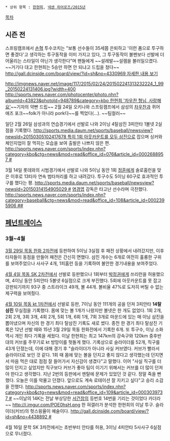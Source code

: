  * 상위 항목 : [[한현희]], [[넥센 히어로즈/2015년]]

[[목차]]
== 시즌 전 ==
스프링캠프에서 [[손혁]] 투수코치는 "보통 선수들이 35세쯤 은퇴하고 '이런 폼으로  투구하면 좋겠다'고 생각하는 투구동작을 이미 가지고 있다, 그 투구동작이 불펜보다 선발에 더 어울리는 스타일이 아닌가 생각한다"며 팬들에게 ~~설레발~~설렘을 불러일으켰다. ~~거기다 대고 한현희는 5승만 하면 안 되냐고 드립을 쳤다~~ [[http://gall.dcinside.com/board/view/?id=sh&no=4330969 자세한 내용 보기]]

http://imgnews.naver.net/image/117/2015/02/24/201502241313232224_1_99_20150224131406.jpg?width=400 [[http://sports.news.naver.com/photocenter/photo.nhn?albumId=43823&photoId=948789&category=kbo 한현희 '차우찬 형님, 사랑해요']]~~기자의 약빤 드립~~
2월 24일 오키나와 스프링캠프에서 삼성의 [[차우찬]]과 퀴어 애즈 포크~~folk가 아니라 pork다~~를 찍었다(...). ~~팀컬러~~

일단 2월 26일 삼성과의 연습경기에서 선발로 나와 2이닝 4탈삼진 3피안타 1볼넷 2실점을 기록했다. [[http://sports.media.daum.net/sports/baseball/newsview?newsId=20150305102417678 특히 1회 아웃카운트를 모두 삼진]]으로 잡으며 싱커와 체인지업이 잘 먹히는 모습을 보여 출발은 나쁘지 않은 편. [[http://sports.news.naver.com/sports/index.nhn?category=kbo&ctg=news&mod=read&office_id=076&article_id=0002688957 #]] 

3월 14일 롯데와의 시범경기에서 선발로 나와 5이닝 동안 1회 [[정훈]]에게 솔로홈런을 맞은 이후로 13타자 연속 범타처리를 하고 내려갔다. 투구수도 5이닝 60구로 효과적인 투구를 했다는 평. [[http://sports.media.daum.net/sports/baseball/newsview?newsId=20150314154905029 #]] [[염경엽]] 감독은 타고난 선수라며 극찬했다. [[http://sports.news.naver.com/sports/index.nhn?category=baseball&ctg=news&mod=read&office_id=108&article_id=0002395906 ##]]

== [[페넌트레이스]] ==
=== 3월~4월 ===
[[넥센 히어로즈/2015년/3~4월#s-1.2|3월 29일 목동 한화 2차전]]에 등판하여 5이닝 3실점 후 패전 상황에서 내려갔지만, 이후 타자들이 동점을 만들어 패전은 간신히 면했다. 삼진 개수는 6개로 여전히 훌륭한 구위를 보여주었으나 사사구 4개, 1피홈런 등을 기록하여 불안한 경기내용을 보여주었다.

[[넥센 히어로즈/2015년/3~4월#s-3.2|4월 4일 목동 SK 2차전]]에서 선발로 등판했으나 1회부터 [[박정권]]에게 쓰리런을 허용했으며, 4이닝 동안 5피안타 5볼넷 6실점으로 크게 부진했다. 5회에 아웃카운트를 못 잡고 강판되기까지 93구 중 스트라이크 49개, 볼 44개. 볼비율 47%로 도저히 버틸 수 없는 제구력을 보여줬다.

[[넥센 히어로즈/2015년/3~4월#s-5.1|4월 10일 목동 kt 1차전]]에서 선발로 등판, 7이닝 동안 111개의 공을 던져 3피안타 '''14탈삼진''' 무실점을 기록했다. 몸에 맞는 볼 1개가 나왔지만 볼넷은 한 개도 없었다. 1회 2개, 2회 2개, 3회 3개, 4회 2개, 5회 1개, 6회 1개, 7회 3개로 마운드에 있는 매 이닝 삼진을 뽑아냈으며 자신의 한 경기 최다 탈삼진 기록도 새로 썼다. 종전 한 경기 최다 탈삼진 기록은 12년 선발 때와 15년 3월 29일 목동 한화전에서 기록한 6개. 또 투구수, 이닝 소화 역시 개인 최다 기록을 세웠다.
이날 한현희는 최고 147km의 강속구와 120km 중후반대의 커브를 주무기로 kt 방망이를 헛돌게 했다. 기록상으로 슬라이더를 52개, 직구를 43개 던졌는데, 이에 대해 경기 후 "슬라이더가 아니라 사실 커브였다. 커브가 빨라서 슬라이더로 보인 것 같다. 1회 때 몸에 맞는 볼을 던지고 좋지 않다고 생각했는데 던지면서 마음 먹은 대로 점점 잘 들어가서 자신감이 생겼다"고 말했다. 이어 "사실 직구를 더 많이 던지고 싶었지만 직구보다 커브가 좋아 팀이 이기기 위해서는 커브를 더 많이 던져야 한다고 생각했다. 지난 2번의 등판에서 멘탈에 문제가 있었던 것 같다. 정말 죽을 뻔 했다. 오늘은 이를 악물고 던졌다. 앞으로도 계속 로테이션 잘 지키고 싶다"고 승리 소감을 전했다. [[http://sports.news.naver.com/sports/index.nhn?category=kbo&ctg=news&mod=read&office_id=109&article_id=0003039737 #]] ~~이날의 14K는 전날 부상당한 [[서건창/2015년|서건창]]의 등번호 14번을 기리는 것이었다 카더라~~
http://i.imgur.com/POE0hsH.png 한 혀갤러가 분석한 한현희의 이날 투구. 슬라이더(커브)의 헛스윙율이 예술이다. [[http://gall.dcinside.com/board/view/?id=sh&no=4438892 #]]

4월 16일 문학 SK 3차전에서는 초반부터 안타를 허용, 3이닝 4피안타 5사사구 6실점으로 무너졌다.

